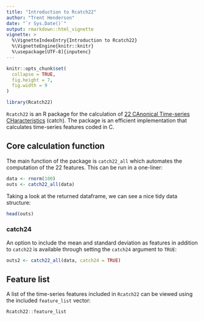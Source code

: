 ```yaml
---
title: "Introduction to Rcatch22"
author: "Trent Henderson"
date: "`r Sys.Date()`"
output: rmarkdown::html_vignette
vignette: >
  %\VignetteIndexEntry{Introduction to Rcatch22}
  %\VignetteEngine{knitr::knitr}
  %\usepackage[UTF-8]{inputenc}
---
```


```r
knitr::opts_chunk$set(
  collapse = TRUE,
  fig.height = 7,
  fig.width = 9
)
```

```r
library(Rcatch22)
```

`Rcatch22` is an R package for the calculation of [22 CAnonical Time-series CHaracteristics](https://github.com/chlubba/catch22/) (catch). The package is an efficient implementation that calculates time-series features coded in C.

## Core calculation function

The main function of the package is `catch22_all` which automates the computation of the 22 features. This can be run in a one-liner:

```r
data <- rnorm(100)
outs <- catch22_all(data)
```

Taking a look at the returned dataframe, we can see a nice tidy data structure:

```r
head(outs)
```

### catch24

An option to include the mean and standard deviation as features in addition to `catch22` is available through setting the `catch24` argument to `TRUE`:

```r
outs2 <- catch22_all(data, catch24 = TRUE)
```

## Feature list

A list of the time-series features included in `Rcatch22` can be viewed using the included `feature_list` vector:

```r
Rcatch22::feature_list
```
